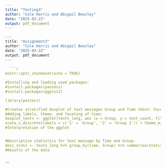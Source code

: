 ```yaml
---
title: "Testing3"
author: "Cole Harris and Abigail Beasley"
date: "2025-03-22"
output: pdf_document
---
```


```r

---
title: "Assignment3"
author: "Cole Harris and Abigail Beasley"
date: "2025-03-22"
output: pdf_document
---
  
  ```r
knitr::opts_chunk$set(echo = TRUE)

#Installing and loading used packages:
#install.packages(pastecs)
#install.packages(ggplot2)

library(pastecs)

#Creates stratified boxplot of text messages Group and Time (Hint: Faceted box plot)
#Adding labels, theme, and faceting of time:
boxplot_texts <- ggplot(texts_long, aes (x = Group, y = text_count, fill = Group)) + geom_boxplot() + labs(title = "Ditribution of Text Messages by Group and Time", x = "Group", y = "Number of Text Messages") + 
scale_x_discrete(labels = c('1' = 'Group', '2' = 'Group 2')) + theme_minimal() + facet_wrap(~time)
#Interpretation of the ggplot


#Descriptive statistics for text message by Time and Group:
desc_stats <- texts_long %>% group_by(time, Group) %>% summarise(statistics = list(round(stat.desc(text_count, basic = TRUE, norm = FALSE), 2)))
#Results of the data



```






```
